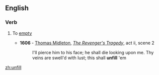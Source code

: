 ==English==

===Verb===
{{en-verb}}

# {{context|obsolete}} To [[empty]]
#*'''1606''' - [[w:Thomas Midleton|Thomas Midleton]], ''[[s:The Revenger's Tragedy|The Revenger's Tragedy]]'', act ii, scene 2
#*:I'll pierce him to his face; he shall die looking upon me. Thy veins are swell'd with lust; this shall '''unfill''' 'em

[[zh:unfill]]